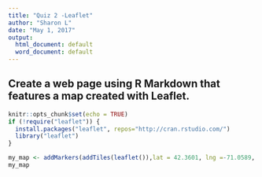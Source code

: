 ---
title: "Quiz 2 -Leaflet"
author: "Sharon L"
date: "May 1, 2017"
output:
  html_document: default
  word_document: default
---

## Create a web page using R Markdown that features a map created with Leaflet. 
```{r setup, include=FALSE}
knitr::opts_chunk$set(echo = TRUE)
if (!require("leaflet")) {
  install.packages("leaflet", repos="http://cran.rstudio.com/") 
  library("leaflet")
}

my_map <- addMarkers(addTiles(leaflet()),lat = 42.3601, lng =-71.0589, popup = "My First Leaflet")
my_map

```

